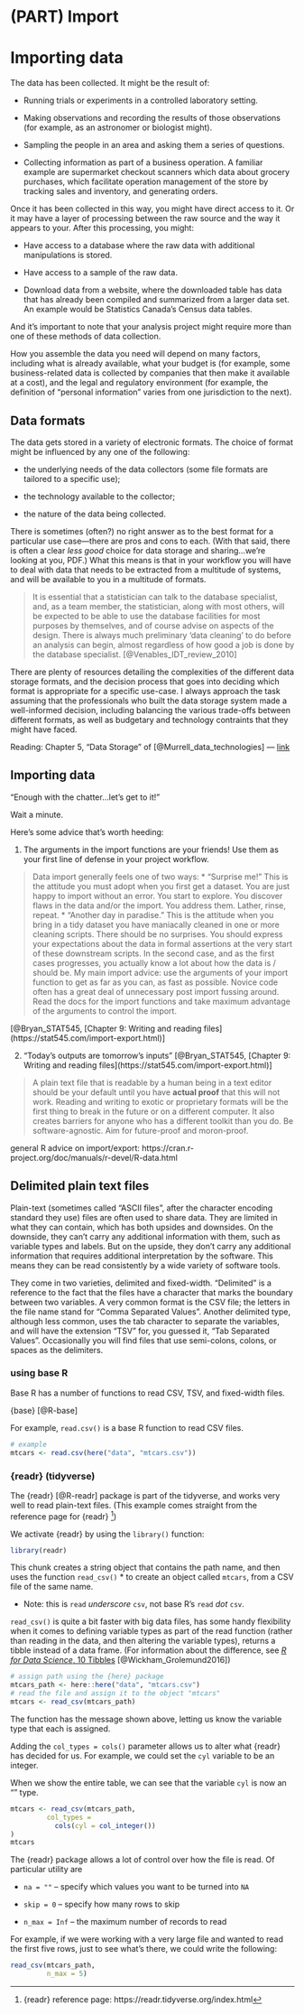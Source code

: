 # (PART) Import {-} 

# Importing data {#importing}

The data has been collected. It might be the result of:

* Running trials or experiments in a controlled laboratory setting.

* Making observations and recording the results of those observations (for example, as an astronomer or biologist might).

* Sampling the people in an area and asking them a series of questions.

* Collecting information as part of a business operation. A familiar example are supermarket checkout scanners which data about grocery purchases, which facilitate operation management of the store by tracking sales and inventory, and generating orders.


Once it has been collected in this way, you might have direct access to it. Or it may have a layer of processing between the raw source and the way it appears to your. After this processing, you might:

* Have access to a database where the raw data with additional manipulations is stored.

* Have access to a sample of the raw data.

* Download data from a website, where the downloaded table has data that has already been compiled and summarized from a larger data set. An example would be Statistics Canada's Census data tables.



And it's important to note that your analysis project might require more than one of these methods of data collection.

How you assemble the data you need will depend on many factors, including what is already available, what your budget is (for example, some business-related data is collected by companies that then make it available at a cost), and the legal and regulatory environment (for example, the definition of "personal information" varies from one jurisdiction to the next).


## Data formats

The data gets stored in a variety of electronic formats. The choice of format might be influenced by any one of the following:

* the underlying needs of the data collectors (some file formats are tailored to a specific use);

* the technology available to the collector;

* the nature of the data being collected.

There is sometimes (often?) no right answer as to the best format for a particular use case—there are pros and cons to each. (With that said, there is often a clear _less good_ choice for data storage and sharing...we're looking at you, PDF.) What this means is that in your workflow you will have to deal with data that needs to be extracted from a multitude of systems, and will be available to you in a multitude of formats.

> It is essential that a statistician can talk to the database specialist, and, as a team member, the statistician, along with most others, will be expected to be able to use the database facilities for most purposes by themselves, and of course advise on aspects of the design. There is always much preliminary 'data cleaning' to do before an analysis can begin, almost regardless of how good a job is done by the database specialist. [@Venables_IDT_review_2010]

There are plenty of resources detailing the complexities of the different data storage formats, and the decision process that goes into deciding which format is appropriate for a specific use-case. I always approach the task assuming that the professionals who built the data storage system made a well-informed decision, including balancing the various trade-offs between different formats, as well as budgetary and technology contraints that they might have faced.



Reading: Chapter 5, "Data Storage" of [@Murrell_data_technologies] — [link](http://statmath.wu.ac.at/courses/data-analysis/itdtHTML/node51.html)


## Importing data

"Enough with the chatter...let's get to it!"

Wait a minute.

Here's some advice that's worth heeding:

1. The arguments in the import functions are your friends! Use them as your first line of defense in your project workflow.

> Data import generally feels one of two ways:
* “Surprise me!” This is the attitude you must adopt when you first get a dataset. You are just happy to import without an error. You start to explore. You discover flaws in the data and/or the import. You address them. Lather, rinse, repeat.
* “Another day in paradise.” This is the attitude when you bring in a tidy dataset you have maniacally cleaned in one or more cleaning scripts. There should be no surprises. You should express your expectations about the data in formal assertions at the very start of these downstream scripts.
In the second case, and as the first cases progresses, you actually know a lot about how the data is / should be. My main import advice: use the arguments of your import function to get as far as you can, as fast as possible. Novice code often has a great deal of unnecessary post import fussing around. Read the docs for the import functions and take maximum advantage of the arguments to control the import.

[@Bryan_STAT545, [Chapter 9: Writing and reading files](https://stat545.com/import-export.html)]


2. "Today’s outputs are tomorrow’s inputs" [@Bryan_STAT545, [Chapter 9: Writing and reading files](https://stat545.com/import-export.html)]

> A plain text file that is readable by a human being in a text editor should be your default until you have **actual proof** that this will not work. Reading and writing to exotic or proprietary formats will be the first thing to break in the future or on a different computer. It also creates barriers for anyone who has a different toolkit than you do. Be software-agnostic. Aim for future-proof and moron-proof.


general R advice on import/export:  https://cran.r-project.org/doc/manuals/r-devel/R-data.html



## Delimited plain text files

Plain-text (sometimes called "ASCII files", after the character encoding standard they use) files are often used to share data.  They are limited in what they can contain, which has both upsides and downsides. On the downside, they can't carry any additional information with them, such as variable types and labels. But on the upside, they don't carry any additional information that requires additional interpretation by the software. This means they can be read consistently by a wide variety of software tools.

They come in two varieties, delimited and fixed-width. "Delimited" is a reference to the fact that the files have a character that marks the boundary between two variables. A very common format is the CSV file; the letters in the file name stand for "Comma Separated Values". Another delimited type, although less common, uses the tab character to separate the variables, and will have the extension "TSV" for, you guessed it, "Tab Separated Values". Occasionally you will find files that use semi-colons, colons, or spaces as the delimiters.



### using base R

Base R has a number of functions to read CSV, TSV, and fixed-width files.

{base} [@R-base]

For example, `read.csv()` is a base R function to read CSV files.

```r
# example
mtcars <- read.csv(here("data", "mtcars.csv"))

```



### {readr} (tidyverse)

The {readr} [@R-readr] package is part of the tidyverse, and works very well to read plain-text files. (This example comes straight from the reference page for {readr} ^[{readr} reference page: https://readr.tidyverse.org/index.html])

We activate {readr} by using the `library()` function:

```r
library(readr)
```


This chunk creates a string object that contains the path name, and then uses the function `read_csv()` * to create an object called `mtcars`, from a CSV file of the same name.

* Note: this is `read` _underscore_ `csv`, not base R's `read` _dot_ `csv`.

`read_csv()` is quite a bit faster with big data files, has some handy flexibility when it comes to defining variable types as part of the read function (rather than reading in the data, and then altering the variable types), returns a tibble instead of a data frame. (For information about the difference, see [_R for Data Science_, 10 Tibbles](https://r4ds.had.co.nz/tibbles.html) [@Wickham_Grolemund2016])

```r
# assign path using the {here} package
mtcars_path <- here::here("data", "mtcars.csv")
# read the file and assign it to the object "mtcars"
mtcars <- read_csv(mtcars_path)

```

The function has the message shown above, letting us know the variable type that each is assigned.

Adding the `col_types = cols()` parameter allows us to alter what {readr} has decided for us. For example, we could set the `cyl` variable to be an integer.

When we show the entire table, we can see that the variable `cyl` is now an "<int>" type.

```r
mtcars <- read_csv(mtcars_path, 
         col_types = 
           cols(cyl = col_integer())
)
mtcars
```



The {readr} package allows a lot of control over how the file is read. Of particular utility are 

* `na = ""` -- specify which values you want to be turned into `NA`

* `skip = 0` -- specify how many rows to skip 

* `n_max = Inf` -- the maximum number of records to read


For example, if we were working with a very large file and wanted to read the first five rows, just to see what's there, we could write the following:

```r
read_csv(mtcars_path, 
         n_max = 5)
```


